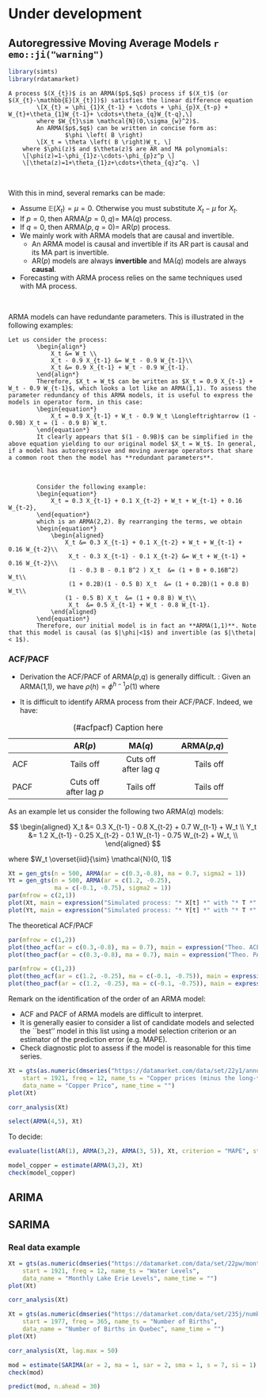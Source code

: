 # Under development

## Autoregressive Moving Average Models `r emo::ji("warning")`

```r
library(simts)
library(rdatamarket)
```

```definition
A process $(X_{t})$ is an ARMA($p$,$q$) process if $(X_t)$ (or $(X_{t}-\mathbb{E}[X_{t}])$) satisfies the linear difference equation
		\[X_{t} = \phi_{1}X_{t-1} + \cdots + \phi_{p}X_{t-p} + W_{t}+\theta_{1}W_{t-1}+ \cdots+\theta_{q}W_{t-q},\]
		where $W_{t}\sim \mathcal{N}(0,\sigma_{w}^2)$. 
		An ARMA($p$,$q$) can be written in concise form as:
				$\phi \left( B \right) 
		\[X_t = \theta \left( B \right)W_t, \]
	where $\phi(z)$ and $\theta(z)$ are AR and MA polynomials:
	\[\phi(z)=1-\phi_{1}z-\cdots-\phi_{p}z^p \]
	\[\theta(z)=1+\theta_{1}z+\cdots+\theta_{q}z^q. \]
```
<br>

With this in mind, several remarks can be made:

- Assume $\mathbb{E}(X_{t})=\mu = 0$. Otherwise you must substitute $X_{t} - \mu$ for $X_{t}$.
- If $p=0$, then ARMA$(p=0,q)=$ MA$(q)$ process.
- If $q=0$, then ARMA$(p,q=0)=$ AR$(p)$ process.
- We mainly work with ARMA models that are causal and invertible.
    - An ARMA model is causal and invertible if its AR part is causal and its MA part is invertible. 
    - AR$(p)$ models are always **invertible** and MA$(q)$ models are always **causal**.
- Forecasting with ARMA process relies on the same techniques used with MA process.

<br>

ARMA models can have redundante parameters. This is illustrated in the following examples:

```example
Let us consider the process:
		\begin{align*}
			X_t &= W_t \\
			X_t - 0.9 X_{t-1} &= W_t - 0.9 W_{t-1}\\
			X_t &= 0.9 X_{t-1} + W_t - 0.9 W_{t-1}.
		\end{align*}
		Therefore, $X_t = W_t$ can be written as $X_t = 0.9 X_{t-1} + W_t - 0.9 W_{t-1}$, which looks a lot like an ARMA(1,1). To assess the parameter redundancy of this ARMA models, it is useful to express the models in operator form, in this case:
		\begin{equation*}
			X_t = 0.9 X_{t-1} + W_t - 0.9 W_t \Longleftrightarrow (1 - 0.9B) X_t = (1 - 0.9 B) W_t.
		\end{equation*}
		It clearly appears that $(1 - 0.9B)$ can be simplified in the above equation yielding to our original model $X_t = W_t$. In general, if a model has autoregressive and moving average operators that share a common root then the model has **redundant parameters**. 
```
<br>

```example
		Consider the following example:
		\begin{equation*}
			X_t = 0.3 X_{t-1} + 0.1 X_{t-2} + W_t + W_{t-1} + 0.16 W_{t-2},
 		\end{equation*}
		which is an ARMA(2,2). By rearranging the terms, we obtain
		\begin{equation*}
			\begin{aligned} 
				X_t &= 0.3 X_{t-1} + 0.1 X_{t-2} + W_t + W_{t-1} + 0.16 W_{t-2}\\
				 X_t - 0.3 X_{t-1} - 0.1 X_{t-2} &= W_t + W_{t-1} + 0.16 W_{t-2}\\
				 (1 - 0.3 B - 0.1 B^2 ) X_t  &= (1 + B + 0.16B^2) W_t\\
				 (1 + 0.2B)(1 - 0.5 B) X_t  &= (1 + 0.2B)(1 + 0.8 B) W_t\\
				(1 - 0.5 B) X_t  &= (1 + 0.8 B) W_t\\
				 X_t  &= 0.5 X_{t-1} + W_t - 0.8 W_{t-1}.
			\end{aligned}
		\end{equation*}
		Therefore, our initial model is in fact an **ARMA(1,1)**. Note that this model is causal (as $|\phi|<1$) and invertible (as $|\theta| < 1$).
```

### ACF/PACF

- Derivation the ACF/PACF of ARMA($p$,$q$) is generally difficult. \textbf{Example}: Given an ARMA(1,1), we have $\rho(h) = \phi^{h-1} \rho(1)$ where
			
\begin{equation*}
				\rho(1) = \frac{\left(1+\theta \phi \right)\left(\theta + \phi\right)}{1+2\phi\theta+\theta^2}.
\end{equation*}
			
- It is difficult to identify ARMA process from their ACF/PACF. Indeed, we have:

Table: (\#acfpacf) Caption here

-------------------------------------------------------------
                  AR($p$)         MA($q$)       ARMA($p$,$q$)
------------- --------------- --------------- --------------- 
    ACF         Tails off     Cuts off after      Tails off
                                  lag $q$
                                  
   PACF       Cuts off after    Tails off         Tails off
                 lag $p$
-------------------------------------------------------------


As an example let us consider the following two ARMA($q$) models:

$$
\begin{aligned}
X_t &= 0.3 X_{t-1} - 0.8 X_{t-2} +  0.7 W_{t-1} + W_t \\
Y_t &= 1.2 X_{t-1} - 0.25 X_{t-2} - 0.1 W_{t-1} - 0.75 W_{t-2} + W_t, \\
\end{aligned}
$$

where $W_t \overset{iid}{\sim} \mathcal{N}(0, 1)$

```r
Xt = gen_gts(n = 500, ARMA(ar = c(0.3,-0.8), ma = 0.7, sigma2 = 1))
Yt = gen_gts(n = 500, ARMA(ar = c(1.2, -0.25), 
             ma = c(-0.1, -0.75), sigma2 = 1))
par(mfrow = c(2,1))
plot(Xt, main = expression("Simulated process: "* X[t] *" with "* T *" = 500"))
plot(Yt, main = expression("Simulated process: "* Y[t] *" with "* T *" = 500"))
```

The theoretical ACF/PACF

```r
par(mfrow = c(1,2))
plot(theo_acf(ar = c(0.3,-0.8), ma = 0.7), main = expression("Theo. ACF - MA(1); "* theta *" = 0.9"))
plot(theo_pacf(ar = c(0.3,-0.8), ma = 0.7), main = expression("Theo. PACF - MA(1); "* theta *" = 0.9"))
```

```r
par(mfrow = c(1,2))
plot(theo_acf(ar = c(1.2, -0.25), ma = c(-0.1, -0.75)), main = expression("Theo. ACF - MA(1); "* theta *" = 0.9"))
plot(theo_pacf(ar = c(1.2, -0.25), ma = c(-0.1, -0.75)), main = expression("Theo. ACF - MA(1); "* theta *" = -0.9"))
```

Remark on the identification of the order of an ARMA model:

- ACF and PACF of ARMA models are difficult to interpret.
- It is generally easier to consider a list of candidate models and selected the ``best'' model in this list using a model selection criterion or an estimator of the prediction error (e.g. MAPE).
- Check diagnostic plot to assess if the model is reasonable for this time series.


```r
Xt = gts(as.numeric(dmseries("https://datamarket.com/data/set/22y1/annual-copper-prices-1800-1997#!ds=22y1&display=line")),
    start = 1921, freq = 12, name_ts = "Copper prices (minus the long-term trend)",
    data_name = "Copper Price", name_time = "")
plot(Xt)
```

```r
corr_analysis(Xt)
```

```r
select(ARMA(4,5), Xt)
```

To decide:

```r
evaluate(list(AR(1), ARMA(3,2), ARMA(3, 5)), Xt, criterion = "MAPE", start = 0.5)
```

```r
model_copper = estimate(ARMA(3,2), Xt)
check(model_copper)
```

## ARIMA

## SARIMA

### Real data example

```r
Xt = gts(as.numeric(dmseries("https://datamarket.com/data/set/22pw/monthly-lake-erie-levels-1921-1970#!ds=22pw&display=line")),
    start = 1921, freq = 12, name_ts = "Water Levels",
    data_name = "Monthly Lake Erie Levels", name_time = "")
plot(Xt)
```

```r
corr_analysis(Xt)
```


```r
Xt = gts(as.numeric(dmseries("https://datamarket.com/data/set/235j/number-of-daily-births-in-quebec-jan-01-1977-to-dec-31-1990#!ds=235j&display=line")),
    start = 1977, freq = 365, name_ts = "Number of Births",
    data_name = "Number of Births in Quebec", name_time = "")
plot(Xt)
```

```r
corr_analysis(Xt, lag.max = 50)
```

```r
mod = estimate(SARIMA(ar = 2, ma = 1, sar = 2, sma = 1, s = 7, si = 1), Xt, method = "mle")
check(mod)
```

```r
predict(mod, n.ahead = 30)
```